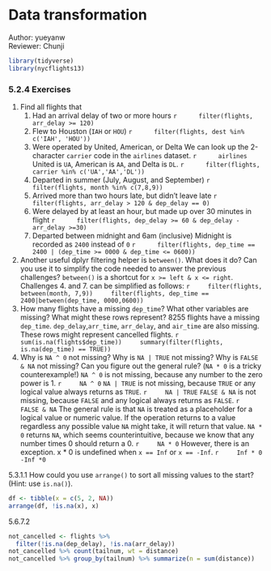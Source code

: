 # Data transformation

Author: yueyanw  
Reviewer: Chunji

```r
library(tidyverse)
library(nycflights13)
```
### 5.2.4 Exercises
1. Find all flights that
    1. Had an arrival delay of two or more hours
        ```r
        filter(flights, arr_delay >= 120)
        ```
    2. Flew to Houston (`IAH` or `HOU`)
        ```r
        filter(flights, dest %in% c('IAH', 'HOU'))
        ```
    3. Were operated by United, American, or Delta
    We can look up the 2-character `carrier` code in the `airlines` dataset.
        ```r
        airlines
        ```
        United is `UA`, American is `AA`, and Delta is `DL`.
        ```r
        filter(flights, carrier %in% c('UA','AA','DL'))
        ```
    4. Departed in summer (July, August, and September)
        ```r
        filter(flights, month %in% c(7,8,9))
        ```
    5. Arrived more than two hours late, but didn't leave late
        ```r
        filter(flights, arr_delay > 120 & dep_delay == 0)
        ```
    6. Were delayed by at least an hour, but made up over 30 minutes in flight
        ```r
        filter(flights, dep_delay >= 60 & dep_delay - arr_delay >=30)
        ```
    7. Departed between midnight and 6am (inclusive)
    Midnight is recorded as `2400` instead of `0`
        ```r
        filter(flights, dep_time == 2400 | (dep_time >= 0000 & dep_time <= 0600))
        ```
2. Another useful dplyr filtering helper is `between()`. What does it do? Can you use it to simplify the code needed to answer the previous challenges?
`between()` is a shortcut for `x >= left & x <= right`. Challenges 4. and 7. can be simplified as follows:
    ```r
    filter(flights, between(month, 7,9))
    filter(flights, dep_time == 2400|between(dep_time, 0000,0600))
    ```
3. How many flights have a missing `dep_time`? What other variables are missing? What might these rows represent?
8255 flights have a missing `dep_time`. `dep_delay`,`arr_time`, `arr_delay`, and `air_time` are also missing. These rows might represent cancelled flights.
    ```r
    sum(is.na(flights$dep_time))
    summary(filter(flights, is.na(dep_time) == TRUE))
    ```
4. Why is `NA ^ 0` not missing? Why is `NA | TRUE` not missing? Why is `FALSE & NA` not missing? Can you figure out the general rule? (`NA * 0` is a tricky counterexample!)
`NA ^ 0` is not missing, because any number to the zero power is 1.
    ```r
    NA ^ 0
    ```
`NA | TRUE` is not missing, because `TRUE` or any logical value always returns as `TRUE`. 
    ```r
    NA | TRUE
    ```
`FALSE & NA` is not missing, because `FALSE` and any logical always returns as `FALSE`. 
    ```r
    FALSE & NA
    ```
The general rule is that `NA` is treated as a placeholder for a logical value or numeric value. If the operation returns to a value regardless any possible value `NA` might take, it will return that value. 
`NA * 0` returns `NA`, which seems counterintuitive, because we know that any number times 0 should return a 0. 
    ```r
    NA * 0
    ```
However, there is an exception. x * 0 is undefined when `x == Inf` or `x == -Inf`.
    ```r
    Inf * 0
    -Inf *0
    ```

5.3.1.1 How could you use `arrange()` to sort all missing values to the start? (Hint: use `is.na()`).

```r
df <- tibble(x = c(5, 2, NA))
arrange(df, !is.na(x), x)
```

5.6.7.2

```r
not_cancelled <- flights %>% 
  filter(!is.na(dep_delay), !is.na(arr_delay))
not_cancelled %>% count(tailnum, wt = distance)
not_cancelled %>% group_by(tailnum) %>% summarize(n = sum(distance))
```
